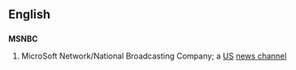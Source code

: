 ==English==
==={{initialism}}===
'''MSNBC'''
# MicroSoft Network/National Broadcasting Company; a [[US]] [[news channel]]